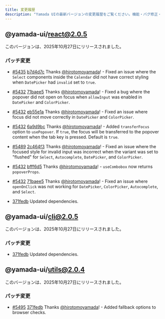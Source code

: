 ```yaml
---
title: 変更履歴
description: "Yamada UIの最新バージョンの変更履歴をご覧ください。機能・バグ修正・改善点についてご確認ください。"
---
```


## @yamada-ui/react@2.0.5

このバージョンは、2025年10月27日にリリースされました。

### パッチ変更

- [#5435](https://github.com/yamada-ui/yamada-ui/pull/5435) [b7d4d7c](https://github.com/yamada-ui/yamada-ui/commit/b7d4d7c07fb9f17bd2d3407692350a431b5651ce) Thanks [@hirotomoyamada](https://github.com/hirotomoyamada)! - Fixed an issue where the `Select` components inside the `Calendar` did not have correct styling when `DatePicker` had `invalid` set to `true`.

- [#5432](https://github.com/yamada-ui/yamada-ui/pull/5432) [71baee5](https://github.com/yamada-ui/yamada-ui/commit/71baee56d63f17c847fad6354e4203a0c7a2d72c) Thanks [@hirotomoyamada](https://github.com/hirotomoyamada)! - Fixed a bug where the popover did not open on focus when `allowInput` was enabled in `DatePicker` and `ColorPicker`.

- [#5432](https://github.com/yamada-ui/yamada-ui/pull/5432) [eb55e1a](https://github.com/yamada-ui/yamada-ui/commit/eb55e1ace3557443c32958350de946ba8ae436b5) Thanks [@hirotomoyamada](https://github.com/hirotomoyamada)! - Fixed an issue where focus did not move correctly in `DatePicker` and `ColorPicker`.

- [#5432](https://github.com/yamada-ui/yamada-ui/pull/5432) [6a9d9bc](https://github.com/yamada-ui/yamada-ui/commit/6a9d9bcdbf5b5643d95f5404e9519b3bf415df17) Thanks [@hirotomoyamada](https://github.com/hirotomoyamada)! - Added `transferFocus` option to `usePopover`. If `true`, the focus will be transferred to the popover content when the tab key is pressed. Default is `true`.

- [#5489](https://github.com/yamada-ui/yamada-ui/pull/5489) [2c464f3](https://github.com/yamada-ui/yamada-ui/commit/2c464f3c0b2436e0d03b283d8c3f9576ba38c063) Thanks [@hirotomoyamada](https://github.com/hirotomoyamada)! - Fixed an issue where the focused style for invalid input was incorrect when the variant was set to "flushed" for `Select`, `Autocomplete`, `DatePicker`, and `ColorPicker`.

- [#5432](https://github.com/yamada-ui/yamada-ui/pull/5432) [bfff6d5](https://github.com/yamada-ui/yamada-ui/commit/bfff6d58e71806b24077c3ad4b3a42cf09f32d9d) Thanks [@hirotomoyamada](https://github.com/hirotomoyamada)! - `useCombobox` now returns `popoverProps`.

- [#5432](https://github.com/yamada-ui/yamada-ui/pull/5432) [71baee5](https://github.com/yamada-ui/yamada-ui/commit/71baee56d63f17c847fad6354e4203a0c7a2d72c) Thanks [@hirotomoyamada](https://github.com/hirotomoyamada)! - Fixed an issue where `openOnClick` was not working for `DatePicker`, `ColorPicker`, `Autocomplete`, and `Select`.
- [371fedb](https://github.com/yamada-ui/yamada-ui/commit/371fedbc66a67ee69d2bcc1a51d2b94ebd26d0ab) Updated dependencies.

## @yamada-ui/cli@2.0.5

このバージョンは、2025年10月27日にリリースされました。

### パッチ変更

- [371fedb](https://github.com/yamada-ui/yamada-ui/commit/371fedbc66a67ee69d2bcc1a51d2b94ebd26d0ab) Updated dependencies.

## @yamada-ui/utils@2.0.4

このバージョンは、2025年10月27日にリリースされました。

### パッチ変更

- [#5495](https://github.com/yamada-ui/yamada-ui/pull/5495) [371fedb](https://github.com/yamada-ui/yamada-ui/commit/371fedbc66a67ee69d2bcc1a51d2b94ebd26d0ab) Thanks [@hirotomoyamada](https://github.com/hirotomoyamada)! - Added fallback options to browser checks.
